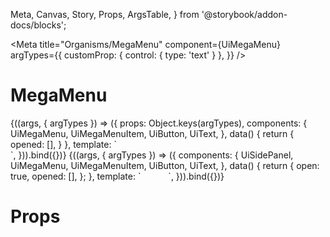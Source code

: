  Meta, Canvas, Story, Props, ArgsTable,
} from '@storybook/addon-docs/blocks';

<Meta
  title="Organisms/MegaMenu"
  component={UiMegaMenu}
  argTypes={{
    customProp: { control: { type: 'text' } },
  }}
/>

# MegaMenu

<Canvas>
  <Story
    name="Common"
    args={{
      customProp: 'customProp',
    }}
  >
    {((args, { argTypes }) => ({
      props: Object.keys(argTypes),
      components: {
        UiMegaMenu, UiMegaMenuItem, UiButton, UiText,
      },
      data() {
        return {
          opened: [],
        }
      },
      template: `<div style="max-width: 360px">
        <UiMegaMenu v-model="opened">
          <UiMegaMenuItem title="For business" name="for-business">
            <template #trigger="{goToHandler, title}">
              <UiButton class="ui-button--text" style="display: block" @click="goToHandler">{{title}}</UiButton>
            </template>
            <template #default="{backHandler}">
                <UiButton class="ui-button--text" @click="backHandler">Back</UiButton>
                <UiText>Lorem ipsum dolor sit amet, consectetur adipiscing elit. Pellentesque non odio tellus. Etiam auctor hendrerit sapien vehicula eleifend. Fusce et viverra purus, vitae imperdiet felis. Nunc risus dui, tempor in neque sed, volutpat convallis urna. Vivamus sagittis mauris ac nunc consequat venenatis. Fusce leo purus, ornare at mattis nec, pulvinar eget lectus. Praesent nec metus vel felis interdum semper quis at nisi. Quisque nec mollis augue, at posuere leo. Vestibulum lobortis massa dui, sed pulvinar sem sollicitudin sit amet. In nec massa volutpat, commodo urna sit amet, convallis diam. Phasellus luctus porta pulvinar. Aenean ultricies, nibh eu dignissim fermentum, eros odio blandit elit, vitae rutrum enim leo vitae libero. Fusce sed posuere ex.</UiText>
                <UiText>Donec pellentesque orci et justo mattis convallis. In eu ex a nunc blandit dictum. Pellentesque habitant morbi tristique senectus et netus et malesuada fames ac turpis egestas. Fusce vitae porttitor lectus. Aenean in efficitur massa. Phasellus quis suscipit nisl. Quisque massa purus, aliquet sit amet porta id, sagittis congue tortor. Donec volutpat tellus in erat pellentesque faucibus. Donec mattis sagittis facilisis. Duis facilisis felis gravida tristique hendrerit. Sed condimentum dui sapien, sed egestas diam molestie eu. In hac habitasse platea dictumst.</UiText>
            </template>
          </UiMegaMenuItem>
          <UiMegaMenuItem title="CE Marking" name="ce-marking">
            <template #trigger="{goToHandler, title}">
              <UiButton class="ui-button--text" style="display: block" @click="goToHandler">{{title}}</UiButton>
            </template>
            <template #default="{backHandler}">
                <UiButton class="ui-button--text" @click="backHandler">Back</UiButton>
                <UiText>Aliquam erat volutpat. Aenean a vulputate lacus. Cras accumsan turpis vel ipsum dictum facilisis. Phasellus risus felis, fringilla sed lacus in, venenatis fringilla ante. Maecenas commodo ultricies accumsan. Sed id dignissim justo, eget iaculis mi. Suspendisse in mi diam.</UiText>
            </template>
          </UiMegaMenuItem>
        </UiMegaMenu>
      </div>`,
    })).bind({})}
  </Story>
</Canvas>

<Canvas>
  <Story
    name="[example] with SidePanel"
    height="446px"
  >
    {((args, { argTypes }) => ({
      components: {
        UiSidePanel, UiMegaMenu, UiMegaMenuItem, UiButton, UiText,
      },
      data() {
        return {
          open: true,
          opened: [],
        };
      },
      template: `<UiSidePanel
        v-model="open"
        title="Info"
        style="--side-panel-content-padding: 0; --side-panel-content-tablet-padding: 0 var(--space-40);"
      >
      <UiMegaMenu v-model="opened" style="padding: 0 20px">
        <UiMegaMenuItem title="For business" name="for-business">
          <template #trigger="{goToHandler, title}">
            <UiButton class="ui-button--text" style="display: block; margin: var(--space-24) 0;" @click="goToHandler">{{title}}</UiButton>
          </template>
          <template #default="{backHandler}">
            <UiButton class="ui-button--text" style="display: block; margin: 0 0 var(--space-24) 0;" @click="backHandler">Back</UiButton>
            <UiText>Lorem ipsum dolor sit amet, consectetur adipiscing elit. Pellentesque non odio tellus. Etiam auctor hendrerit sapien vehicula eleifend. Fusce et viverra purus, vitae imperdiet felis. Nunc risus dui, tempor in neque sed, volutpat convallis urna. Vivamus sagittis mauris ac nunc consequat venenatis. Fusce leo purus, ornare at mattis nec, pulvinar eget lectus. Praesent nec metus vel felis interdum semper quis at nisi. Quisque nec mollis augue, at posuere leo. Vestibulum lobortis massa dui, sed pulvinar sem sollicitudin sit amet. In nec massa volutpat, commodo urna sit amet, convallis diam. Phasellus luctus porta pulvinar. Aenean ultricies, nibh eu dignissim fermentum, eros odio blandit elit, vitae rutrum enim leo vitae libero. Fusce sed posuere ex.</UiText>
            <UiText>Donec pellentesque orci et justo mattis convallis. In eu ex a nunc blandit dictum. Pellentesque habitant morbi tristique senectus et netus et malesuada fames ac turpis egestas. Fusce vitae porttitor lectus. Aenean in efficitur massa. Phasellus quis suscipit nisl. Quisque massa purus, aliquet sit amet porta id, sagittis congue tortor. Donec volutpat tellus in erat pellentesque faucibus. Donec mattis sagittis facilisis. Duis facilisis felis gravida tristique hendrerit. Sed condimentum dui sapien, sed egestas diam molestie eu. In hac habitasse platea dictumst.</UiText>
          </template>
        </UiMegaMenuItem>
      <UiMegaMenuItem title="CE Marking" name="ce-marking">
        <template #trigger="{goToHandler, title}">
        <UiButton class="ui-button--text" style="display: block; margin: var(--space-24) 0;" @click="goToHandler">{{title}}</UiButton>
          </template>
          <template #default="{backHandler}">
              <UiButton class="ui-button--text" style="display: block; margin: 0 0 var(--space-24) 0;" @click="backHandler">Back</UiButton>
              <UiText>Aliquam erat volutpat. Aenean a vulputate lacus. Cras accumsan turpis vel ipsum dictum facilisis. Phasellus risus felis, fringilla sed lacus in, venenatis fringilla ante. Maecenas commodo ultricies accumsan. Sed id dignissim justo, eget iaculis mi. Suspendisse in mi diam.</UiText>
          </template>
        </UiMegaMenuItem>
      </UiMegaMenu>
      </UiSidePanel>`,
    })).bind({})}
  </Story>
</Canvas>

<ArgsTable story='Common' />

# Props

<Props of={UiMegaMenu} />
